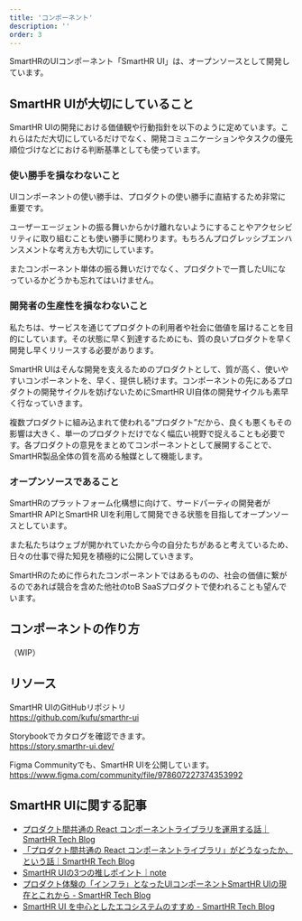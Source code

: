 ```yaml
---
title: 'コンポーネント'
description: ''
order: 3
---
```



SmartHRのUIコンポーネント「SmartHR UI」は、オープンソースとして開発しています。

<ComponentCaptures />

## SmartHR UIが大切にしていること

SmartHR UIの開発における価値観や行動指針を以下のように定めています。これらはただ大切にしているだけでなく、開発コミュニケーションやタスクの優先順位づけなどにおける判断基準としても使っています。

### 使い勝手を損なわないこと

UIコンポーネントの使い勝手は、プロダクトの使い勝手に直結するため非常に重要です。

ユーザーエージェントの振る舞いからかけ離れないようにすることやアクセシビリティに取り組むことも使い勝手に関わります。もちろんプログレッシブエンハンスメントな考え方も大切にしています。

またコンポーネント単体の振る舞いだけでなく、プロダクトで一貫したUIになっているかどうかも忘れてはいけません。


### 開発者の生産性を損なわないこと

私たちは、サービスを通じてプロダクトの利用者や社会に価値を届けることを目的にしています。その状態に早く到達するためにも、質の良いプロダクトを早く開発し早くリリースする必要があります。

SmartHR UIはそんな開発を支えるためのプロダクトとして、質が高く、使いやすいコンポーネントを、早く、提供し続けます。コンポーネントの先にあるプロダクトの開発サイクルを妨げないためにSmartHR UI自体の開発サイクルも素早く行なっていきます。

複数プロダクトに組み込まれて使われる“プロダクト”だから、良くも悪くもその影響は大きく、単一のプロダクトだけでなく幅広い視野で捉えることも必要です。各プロダクトの意見をまとめてコンポーネントとして展開することで、SmartHR製品全体の質を高める触媒として機能します。


### オープンソースであること

SmartHRのプラットフォーム化構想に向けて、サードパーティの開発者がSmartHR APIとSmartHR UIを利用して開発できる状態を目指してオープンソースとしています。

また私たちはウェブが開かれていたから今の自分たちがあると考えているため、日々の仕事で得た知見を積極的に公開していきます。

SmartHRのために作られたコンポーネントではあるものの、社会の価値に繋がるのであれば競合を含めた他社のtoB SaaSプロダクトで使われることも望んでいます。


## コンポーネントの作り方

（WIP）

## リソース

SmartHR UIのGitHubリポジトリ  
https://github.com/kufu/smarthr-ui

Storybookでカタログを確認できます。  
https://story.smarthr-ui.dev/

Figma Communityでも、SmartHR UIを公開しています。  
https://www.figma.com/community/file/978607227374353992


## SmartHR UIに関する記事

* [プロダクト間共通の React コンポーネントライブラリを運用する話｜SmartHR Tech Blog](https://tech.smarthr.jp/entry/2019/08/01/151100)  
* [「プロダクト間共通の React コンポーネントライブラリ」がどうなったか、という話｜SmartHR Tech Blog](https://tech.smarthr.jp/entry/2020/06/08/114108)  
* [SmartHR UIの3つの推しポイント｜note](https://note.com/sachplakat/n/n7a3b8d8f6edf)
* [プロダクト体験の「インフラ」となったUIコンポーネントSmartHR UIの現在とこれから - SmartHR Tech Blog](https://tech.smarthr.jp/entry/2022/12/13/171016)
* [SmartHR UI を中心としたエコシステムのすすめ - SmartHR Tech Blog](https://tech.smarthr.jp/entry/2022/12/14/170527)
